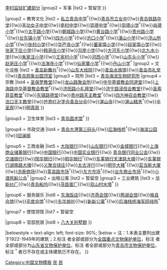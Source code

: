 {{Navbox
|name = 青岛市民国建筑
|title = 青岛市民国建筑
|titlestyle =
|image = [[File:青岛大陆银行.jpg|130px]]<br><br>[[File:青岛市礼堂.jpg|130px]]<br><br>[[File:青岛东莱银行.jpg|130px]]<br><br>[[File:青岛万字会旧址.jpg|130px]]
|style = text-align:left;
|groupstyle = 
|state = {{{state<includeonly>|collapsed</includeonly>}}}
|above= 
|group1 = 政军机关
|list1 =  
{{Navbox |child
|groupstyle = font-weight: normal;
|group1 = 政治
|list1 = [[国民党青岛市党部大楼]]<sup>†</sup>{{!w}}[[青岛欧人监狱|青岛监狱扩建部分]]<sup>{{font|color=#FF7300|国}}</sup>{{!w}}[[李村华人监狱|李村监狱扩建部分]]<sup>{{font|color=#008000|市}}</sup>
|group2 = 军事
|list2 = 暂留空
}}

|group2 = 教育文化
|list2  = 
{{Navbox |child
|groupstyle = font-weight: normal;
|group1 = 学校
|list1 = [[俾斯麦兵营|国立山东大学教学楼]]{{!w}}[[私立青岛中学]]<sup>†</sup>{{!w}}[[青岛实验初级中学|青岛市立女中]]{{!w}}[[青岛第六十六中学|青岛铁路中学]]{{!w}}[[青岛第七中学|圣功女子中学]]{{!w}}[[青岛师范学校|李村中学]]{{!w}}[[青岛第十一中学#陶里克楼|崇德中学]]<sup>†</sup>{{!w}}[[青岛观象二路小学|崇德小学]]<sup>†</sup>{{!w}}[[青岛上海路小学|尚德小学]]<sup>†</sup>{{!w}}[[青岛太平路小学|太平路小学]]{{!w}}[[青岛朝城路小学|朝城路小学]]{{!w}}[[青岛市北区实验小学|黄台路小学]]<sup>†</sup>{{!w}}[[青岛贵州路小学|贵州路小学]]<sup>†</sup>{{!w}}[[青岛台东六路小学|台东镇小学]]<sup>†</sup>{{!w}}[[青岛四方小学|四方小学]]<sup>†</sup>{{!w}}[[青岛永宁路小学|沧口小学]]<sup>†</sup>{{!w}}[[青岛湛山小学|湛山小学]]{{!w}}[[青岛香港路小学|浮山所小学]]<sup>†</sup>{{!w}}[[青岛张村小学|张村小学]]<sup>{{font|color=#2A52BE|省}}</sup>{{!w}}[[华严寺小学]]<sup>†</sup>{{!w}}[[董家埠小学]]{{!w}}[[段家埠小学]]{{!w}}[[张家下庄小学]]{{!w}}[[韩哥庄小学]]{{!w}}[[沟崖小学]]{{!w}}[[大河东小学]]{{!w}}[[北九水小学]]{{!w}}[[朱家洼小学]]{{!w}}[[王家村小学]]<sup>†</sup>{{!w}}[[河西小学]]<sup>†</sup>{{!w}}[[山东头小学]]<sup>†</sup>{{!w}}[[赵哥庄小学]]<sup>†</sup>{{!w}}[[法海寺小学]]<sup>†</sup>{{!w}}[[仙家寨小学]]<sup>†</sup>{{!w}}[[丹山小学]]<sup>†</sup>
|group2 = 文化设施
|list2 = [[青岛新舞台]]<sup>†</sup>{{!w}}[[中山路 (青岛)#山东大戏院旧址|山东大戏院]]<sup>{{font|color=#2A52BE|省}}</sup>{{!w}}[[青岛水族馆]]<sup>{{font|color=#2A52BE|省}}</sup>{{!w}}[[青岛市礼堂]]<sup>{{font|color=#008000|市}}</sup>{{!w}}[[青岛观象台|青岛观象台圆顶室]]<sup>{{font|color=#FF7300|国}}</sup>
|group3 = 院所
|list3 = [[青岛海滨生物研究所]]
|group4 = 宗教
|list4 = [[青岛圣保罗堂|圣保罗教堂]]<sup>{{font|color=#008000|市}}</sup>{{!w}}[[龙山路聚会所]]{{!w}}[[中华基督教会同道堂]]{{!w}}[[青岛上海路小学|上海路中华基督教会教堂]]<sup>†</sup>{{!w}}[[济阳路小礼拜堂]]{{!w}}[[济宁路浸信会教堂]]<sup>{{font|color=#008000|市}}</sup>{{!w}}[[圣索菲亚教堂 (青岛)|圣索菲亚教堂]]<sup>†</sup>{{!w}}[[东镇路德堂]]{{!w}}[[贵州路天主教堂]]<sup>†</sup>{{!w}}[[四方神召会教堂]]{{!w}}[[沧口天主教堂]]{{!w}}[[世界红卍字会青岛分会]]<sup>{{font|color=#FF7300|國}}</sup>{{!w}}[[湛山寺 (青岛市)|湛山寺]]<sup>{{font|color=#2A52BE|省}}</sup>{{!w}}[[湛山精舍]]<sup>†</sup>{{!w}}[[全圣观]]{{!w}}[[明真观]]
}}

|group3 = 卫生体育
|list3 = 
{{Navbox |child
|groupstyle = font-weight: normal;
|group1 = 医院
|list1 = [[普济医院|青岛市立医院施诊所]]
|group2 = 体育设施
|list2 = [[青岛市体育场]]<sup>†</sup>{{!w}}[[青岛国术馆]]<sup>†</sup>
}}

|group4 = 市政交通
|list4 = [[青岛大港第三码头]]{{!w}}[[后海栈桥]]<sup>†</sup>{{!w}}[[鲁迅公园 (青岛)|海滨公园]]{{!w}}[[回澜阁]]<sup>{{font|color=#2A52BE|省}}</sup>

|group5 = 工商金融
|list5  = 
{{Navbox |child
|groupstyle = font-weight: normal;
|group1 = 商业金融
|list1 = [[青岛市物品证券交易所]]{{!w}}[[大陆银行青岛分行|大陆银行]]<sup>{{font|color=#2A52BE|省}}</sup>{{!w}}[[山左银行]]<sup>{{font|color=#2A52BE|省}}</sup>{{!w}}[[金城银行青岛分行|金城银行]]<sup>{{font|color=#2A52BE|省}}</sup>{{!w}}[[上海商业储蓄银行青岛分行|上海商业储蓄银行]]<sup>{{font|color=#2A52BE|省}}</sup>{{!w}}[[中国银行青岛分行旧址|中国银行]]<sup>{{font|color=#2A52BE|省}}</sup>{{!w}}[[中国实业银行青岛分行|中国实业银行]]<sup>{{font|color=#2A52BE|省}}</sup>{{!w}} [[青岛银行同业公会]]<sup>{{font|color=#2A52BE|省}}</sup>{{!w}}[[交通银行青岛分行旧址|交通银行]]<sup>{{font|color=#2A52BE|省}}</sup>{{!w}}[[中山路 (青岛)#国华银行青岛分行旧址|国华银行]]{{!w}}[[明华银行青岛分行|明华银行]]<sup>†</sup>{{!w}}[[青岛东莱银行大楼 (天津路)|东莱银行天津路大楼]]{{!w}}[[青岛东莱银行大楼 (湖南路)|东莱银行湖南路大楼]]{{!w}}[[义聚合钱庄]]<sup>{{font|color=#2A52BE|省}}</sup>{{!w}}[[太古洋行青岛分行|太古洋行]]{{!w}}[[明华大楼]]<sup>†</sup>{{!w}}[[亚当斯大厦]]{{!w}}[[洪泰商场]]{{!w}}[[莘县路市场]]<sup>†</sup>{{!w}}[[东方市场 (青岛)|东方市场]]<sup>†</sup>{{!w}}[[台东商业市场]]<sup>†</sup>{{!w}}[[小港民船公会]]<sup>†</sup>
|group2 = 出租公寓
|list2 = 暂留空
|group3 = 工业建筑
|list3 = [[青岛国棉九厂|华新纱厂]]{{!w}}[[青岛船坞]]{{!w}}[[茂昌蛋厂]]{{!w}}[[双山村水塔]]<sup>†</sup>
}}

|group6 = 服务娱乐
|list6 = [[东海饭店]]{{!w}}[[青岛齐燕会馆|齐燕会馆]]<sup>{{font|color=#2A52BE|省}}</sup>{{!w}}[[青岛两湖会馆|两湖会馆]]{{!w}}[[青岛掖县会馆|掖县会馆]]{{!w}}[[青岛平度会馆|平度会馆]]<sup>†</sup>{{!w}}[[东华旅社]]{{!w}}[[新新公寓]]<sup>†</sup>{{!w}}[[后海栈桥|后海栈桥海军招待所]]<sup>†</sup>

|group7 = 使馆领馆
|list7 = 暂留空

|group8 = 官邸民居
|list8 = 
{{Navbox |child
|groupstyle = font-weight: normal;
|group1 = 官邸
|list1 = 
|group2 = 民居
|list2 = [[广厦堂]]{{!w}}[[八大关|八大关别墅群]]<sup>{{font|color=#FF7300|国}}</sup>
}}

|belowstyle = text-align: left; font-size: 90%;
|below = 注：1.本表主要列出建于1922-1949年的建筑；2.标注 <sup>{{font|color=#FF7300|国}}</sup> 者全部或部分为[[青岛全国重点文物保护单位列表|全国重点文物保护单位]]，标注 <sup>{{font|color=#2A52BE|省}}</sup> 者全部或部分为[[青岛市境内的山东省文物保护单位列表|山东省文物保护单位]]，标注 <sup>{{font|color=#008000|市}}</sup> 者全部或部分为[[青岛市文物保护单位]]，标注 <sup>†</sup> 者已不存在或主体建筑已不存在。
}}<noinclude>
[[Category:中国文物模板]]
[[Category:青岛模板|民]]
[[Category:青岛建筑物|民]]
</noinclude>